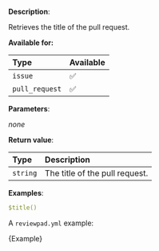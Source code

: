 
**Description**:

Retrieves the title of the pull request.

**Available for:**

| Type           | Available |
| :------------- | :-------- |
| `issue`        | ✅        |
| `pull_request` | ✅        |

**Parameters**:

_none_

**Return value**:

| Type     | Description                    |
| :------- | :----------------------------- |
| `string` | The title of the pull request. |

**Examples**:

```yml
$title()
```

A `reviewpad.yml` example:

<CodeBlock language="yml">{Example}</CodeBlock>
